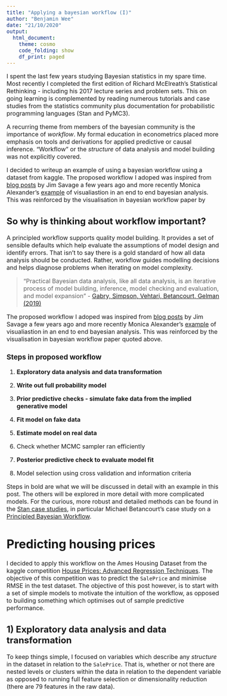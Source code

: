 ```yaml
---
title: "Applying a bayesian workflow (I)"
author: "Benjamin Wee"
date: "21/10/2020"
output: 
  html_document:
    theme: cosmo
    code_folding: show
    df_print: paged
---
```


<style type="text/css">
  body{
  font-size: 12pt;
}
</style>

<!--"A technical post aimed at DSs/statisticians. I do not cover what bayesian statistics is, its distinction from frequentist statistics or machine learning nor why it's useful and why fitting bayesian models are useful. There are numerous other posts on that matter. Although the various types of output and model inferences that can be made will be talked about in another post"-->

I spent the last few years studying Bayesian statistics in my spare time. Most recently I completed the first edition of Richard McElreath's Statistical Rethinking - including his 2017 lecture series and problem sets. This on going learning is complemented by reading numerous tutorials and case studies from the statistics community plus documentation for probabilistic programming languages (Stan and PyMC3).

A recurring theme from members of the bayesian community is the importance of _workflow_. My formal education in econometrics placed more emphasis on tools and derivations for applied predictive or causal inference. "Workflow" or the _structure_ of data analysis and model building was not explicitly covered. 

I decided to writeup an example of using a bayesian workflow using a dataset from kaggle. The proposed workflow I adoped was inspired from [blog posts](https://khakieconomics.github.io/2016/08/29/What-is-a-modern-statistical-workflow.html) by Jim Savage a few years ago and more recently Monica Alexander's [example](https://www.monicaalexander.com/posts/2020-28-02-bayes_viz/) of visualiastion in an end to end bayesian analysis. This was reinforced by the visualisation in bayesian workflow paper by


<!--
-->
<!--
the lead developers in probabilistic programming and

My formal education in statistics/econometrics placed less emphasis on workflow or how to structure data analysis and model building. This is not a dig at any course curriculum -- I am very grateful for everything I learned and how it set me up to learn in the space of quantitative analysis. placed more emphasis on tools and derivations for applied predictive or causal inference. 

This is not a dig at any curriculum -- there are finite resources and a growing list of things to learn and evolving practices. 
-->

## So why is thinking about workflow important?

A principled workflow supports quality model building. It provides a set of sensible defaults which help evaluate the assumptions of model design and identify errors. That isn't to say there is a gold standard of how all data analysis should be conducted. Rather, workflow guides modelling decisions and helps diagnose problems when iterating on model complexity.

<!--Rather, it is a set of guidelines on how to approach modelling so that it is best placed to help answer domain specific questions. It is also a good way of iterating on model complexity.-->

> "Practical Bayesian data analysis, like all data analysis, is an iterative process of model building, inference, model checking and evaluation, and model expansion" - [Gabry, Simpson, Vehtari, Betancourt, Gelman (2019)](https://arxiv.org/pdf/1709.01449.pdf)

The proposed workflow I adoped was inspired from [blog posts](https://khakieconomics.github.io/2016/08/29/What-is-a-modern-statistical-workflow.html) by Jim Savage a few years ago and more recently Monica Alexander's [example](https://www.monicaalexander.com/posts/2020-28-02-bayes_viz/) of visualiastion in an end to end bayesian analysis. This was reinforced by the visualisation in bayesian workflow paper quoted above.

### **Steps in proposed workflow**

1)  **Exploratory data analysis and data transformation**

2)  **Write out full probability model**

3)  **Prior predictive checks - simulate fake data from the implied generative model**

4)  **Fit model on fake data**

5)  **Estimate model on real data**

6) Check whether MCMC sampler ran efficiently

7) **Posterior predictive check to evaluate model fit**

8) Model selection using cross validation and information criteria

Steps in bold are what we will be discussed in detail with an example in this post. The others will be explored in more detail with more complicated models. For the curious, more robust and detailed methods can be found in the [Stan case studies](https://mc-stan.org/users/documentation/case-studies), in particular Michael Betancourt's case study on a [Principled Bayesian Workflow](https://betanalpha.github.io/assets/case_studies/principled_bayesian_workflow.html#1_questioning_authority).

<!--Note, this a minimal working example of a bayesian workflow and the rationale for its steps. Much more robust and detailed methods can be found in the [Stan case studies](https://mc-stan.org/users/documentation/case-studies), in particular Michael Betancourt's case study on a [Principled Bayesian Workflow](https://betanalpha.github.io/assets/case_studies/principled_bayesian_workflow.html#1_questioning_authority).-->

# Predicting housing prices

I decided to apply this workflow on the Ames Housing Dataset from the kaggle competition [House Prices: Advanced Regression Techniques](https://www.kaggle.com/c/house-prices-advanced-regression-techniques/overview). The objective of this competition was to predict the `SalePrice` and minimise RMSE in the test dataset. The objective of this post however, is to start with a set of simple models to motivate the intuition of the workflow, as opposed to building something which optimises out of sample predictive performance. 

## 1) Exploratory data analysis and data transformation



To keep things simple, I focused on variables which describe any _structure_ in the dataset in relation to the `SalePrice`. That is,  whether or not there are nested levels or clusters within the data in relation to the dependent variable as opposed to running full feature selection or dimensionality reduction (there are 79 features in the raw data). 


<!--
Furthermore, I focused on variables which made sense to me 


The dataset is contains 80 variables and 1460 rows, with the dependent (target) variable being the `SalePrice`. The 79 other features describe various characteristics of the dwelling. 


In this post, by following and practising steps promoted by other authors, I was able to more easily debug my own issues and identify problems with my own assumptions. 

This is by no means a full data analysis which attempts to give the _best_ out of sample predictive performance. Rather, it is a way of practising

and identifying errors + evaluating assumptions. 

I've taken what i learnt in SR and applied it to a kaggle dataset using a recommended bayesian workflow - in the spirit of being principled with my current state of knowledge. This has been inspried by JSs blog posts and more recently, MA's blog post and the visualisation paper. I do my best to replicate a robust analysis outlined by these resources. However, I stop short of MB's notebook (I still have a lot to learn!)

Why? To practice and understand bayesian modelling in the context of problems - to provide my own analysis. Improve probabilistic programming.
Stan flexible programming language. Easy to add complexity. Can run through Python and R (as opposed to language specificbrms and pymc3)-->